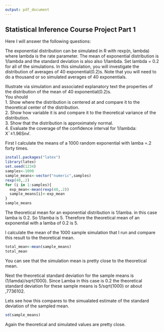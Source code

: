 ```yaml
---
output: pdf_document
---
```

## Statistical Inference Course Project Part 1 ##

Here I will answer the following questions:

The exponential distribution can be simulated in R with rexp(n, lambda) where lambda is the rate parameter. The mean of exponential distribution is 1/lambda and the standard deviation is also also 1/lambda. Set lambda = 0.2 for all of the simulations. In this simulation, you will investigate the distribution of averages of 40 exponential(0.2)s. Note that you will need to do a thousand or so simulated averages of 40 exponentials.

Illustrate via simulation and associated explanatory text the properties of the distribution of the mean of 40 exponential(0.2)s.  
You should  
1. Show where the distribution is centered at and compare it to the theoretical center of the distribution.  
2. Show how variable it is and compare it to the theoretical variance of the distribution.  
3. Show that the distribution is approximately normal.  
4. Evaluate the coverage of the confidence interval for 1/lambda: X¯±1.96Sn√.  

First I calculate the means of a 1000 random exponential with lamba =.2 forty times.

```r
install.packages("latex")
library(latex)
set.seed(1234)
samples<-1000
sample_means<-vector("numeric",samples)
rexp(40,.2)
for (i in 1:samples){
  exp_mean<-mean(rexp(40,.2))
  sample_means[i]<-exp_mean
}
sample_means
```

The theoretical mean for an exponential distribution is 1/lamba. in this case lamba is 0.2. So 1/lamba is 5. Therefore the theoretical mean of an exponential with a lamba of 0.2 is 5.

I calculate the mean of the 1000 sample simulation that I run and compare this result to the theoretical mean.

```r
total_mean<-mean(sample_means)
total_mean
```

You can see that the simulation mean is pretty close to the theoretical mean.

Next the theoretical standard deviation for the sample means is (1/lamda)/sqrt(1000). Since Lamba in this case is 0.2 the theoretical standard deviation for these sample means is 5/sqrt(1000) or about ,7736102. 

Lets see how this compares to the simualated estimate of the standard deviation of the sampled mean.

```r
sd(sample_means)
```

Again the theoretical and simulated values are pretty close.


